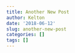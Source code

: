 ```yaml
---
title: Another New Post
author: Kelton
date: '2018-06-12'
slug: another-new-post
categories: []
tags: []
---
```

